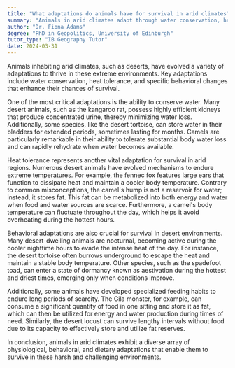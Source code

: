 ```yaml
---
title: "What adaptations do animals have for survival in arid climates?"
summary: "Animals in arid climates adapt through water conservation, heat tolerance, and behavioral changes to survive in harsh environments."
author: "Dr. Fiona Adams"
degree: "PhD in Geopolitics, University of Edinburgh"
tutor_type: "IB Geography Tutor"
date: 2024-03-31
---
```


Animals inhabiting arid climates, such as deserts, have evolved a variety of adaptations to thrive in these extreme environments. Key adaptations include water conservation, heat tolerance, and specific behavioral changes that enhance their chances of survival.

One of the most critical adaptations is the ability to conserve water. Many desert animals, such as the kangaroo rat, possess highly efficient kidneys that produce concentrated urine, thereby minimizing water loss. Additionally, some species, like the desert tortoise, can store water in their bladders for extended periods, sometimes lasting for months. Camels are particularly remarkable in their ability to tolerate substantial body water loss and can rapidly rehydrate when water becomes available.

Heat tolerance represents another vital adaptation for survival in arid regions. Numerous desert animals have evolved mechanisms to endure extreme temperatures. For example, the fennec fox features large ears that function to dissipate heat and maintain a cooler body temperature. Contrary to common misconceptions, the camel's hump is not a reservoir for water; instead, it stores fat. This fat can be metabolized into both energy and water when food and water sources are scarce. Furthermore, a camel's body temperature can fluctuate throughout the day, which helps it avoid overheating during the hottest hours.

Behavioral adaptations are also crucial for survival in desert environments. Many desert-dwelling animals are nocturnal, becoming active during the cooler nighttime hours to evade the intense heat of the day. For instance, the desert tortoise often burrows underground to escape the heat and maintain a stable body temperature. Other species, such as the spadefoot toad, can enter a state of dormancy known as aestivation during the hottest and driest times, emerging only when conditions improve.

Additionally, some animals have developed specialized feeding habits to endure long periods of scarcity. The Gila monster, for example, can consume a significant quantity of food in one sitting and store it as fat, which can then be utilized for energy and water production during times of need. Similarly, the desert locust can survive lengthy intervals without food due to its capacity to effectively store and utilize fat reserves.

In conclusion, animals in arid climates exhibit a diverse array of physiological, behavioral, and dietary adaptations that enable them to survive in these harsh and challenging environments.
    